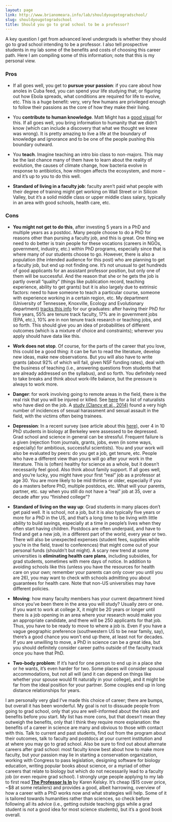 ```yaml
---
layout: page
link: http://www.brianomeara.info/lab/shouldyougotogradschool/
slug: shouldyougotogradschool
title: Should you go to grad school to be a professor?
---
```


A key question I get from advanced level undergrads is whether they should go to grad school intending to be a professor. I also tell prospective students in my lab some of the benefits and costs of choosing this career path. Here I am compiling some of this information; note that this is my personal view.

### Pros


  * If all goes well, you get to **pursue your passion**: if you care about how anoles in Cuba feed, you can spend your life studying that; or figuring out how Ebola spreads, what conditions are required for life to evolve, etc. This is a huge benefit: very, very few humans are privileged enough to follow their passions as the core of how they make their living.

	
  * You **contribute to human knowledge**. Matt Might has a [good visual](http://matt.might.net/articles/phd-school-in-pictures/) for this. If all goes well, you bring information to humanity that we didn't know (which can include a discovery that what we thought we knew was wrong). It is pretty amazing to live a life at the boundary of knowledge and ignorance and to be one of the people pushing this boundary outward.

	
  * You **teach**. Imagine teaching an intro bio class to non-majors. This may be the last chance many of them have to learn about the reality of evolution, the causes of climate change, how bacteria evolve in response to antibiotics, how nitrogen affects the ecosystem, and more -- and it's up to you to do this well.

	
  * **Standard of living in a faculty job**: faculty aren't paid what people with their degree of training might get working on Wall Street or in Silicon Valley, but it's a solid middle class or upper middle class salary, typically in an area with good schools, health care, etc.


### Cons

	
  * **You might not get to do this**, after investing 5 years in a PhD and multiple years as a postdoc. Many people choose to do a PhD for reasons other than pursing a faculty job, and this is great. One thing we need to do better is train people for these vocations (careers in NGOs, government, industry, etc.) within PhD programs, especially since that is where many of our students choose to go. However, there is also a population (the intended audience for this post) who are planning to get a faculty job, but end up not finding one. It's not unusual to get hundreds of good applicants for an assistant professor position, but only one of them will be successful. And the reason that she or he gets the job is partly overall "quality" (things like publication record, teaching experience, ability to get grants) but it is also largely due to extrinsic factors: need to have someone to teach a particular course, someone with experience working in a certain region, etc. My department (University of Tennessee, Knoxville, Ecology and Evolutionary department) [tracks this info](http://eeb.bio.utk.edu/2015/08/11/eeb-a-great-place-for-a-phd/) for our graduates: after having their PhD for five years, 55% are tenure track faculty, 17% are in government jobs (EPA, etc.), 10% are in non tenure track research or teaching jobs, and so forth. This should give you an idea of probabilities of different outcomes (which is a mixture of choice and constraints); wherever you apply should have data like this.

	
  * **Work does not stop**. Of course, for the parts of the career that you love, this could be a good thing: it can be fun to read the literature, develop new ideas, make new observations. But you will also have to write grants (about 92% of which will fail, given NSF funding rates), deal with the business of teaching (i.e., answering questions from students that are already addressed on the syllabus), and so forth. You definitely need to take breaks and think about work-life balance, but the pressure is always to work more.

	
  * **Danger**: for work involving going to remote areas in the field, there is the real risk that you will be injured or killed. See [here](https://strangebehaviors.wordpress.com/2011/01/14/the-wall-of-the-dead/) for a list of naturalists who have died on the job. A [study (Clancy et al., 2014)](http://journals.plos.org/plosone/article?id=10.1371/journal.pone.0102172) found a very high number of incidences of sexual harassment and sexual assault in the field, with the victims often being trainees.

	
  * **Depression**: In a recent survey (see article about this [here](https://www.insidehighered.com/news/2015/04/22/berkeley-study-finds-high-levels-depression-among-graduate-students)), over 4 in 10 PhD students in biology at Berkeley were assessed to be depressed. Grad school and science in general can be stressful. Frequent failure is a given (rejection from journals, grants, jobs, even (in some ways, especially) for ambitious, successful scientists). You and your work will also be evaluated by peers: do you get a job, get tenure, etc. People who have a different view than yours will go after your work in the literature. This is (often) healthy for science as a whole, but it doesn't necessarily feel good. Also think about family support. If all goes well, and you're lucky, you might have your first "real" job as a professor at age 30. You are more likely to be mid thirties or older, especially if you do a masters before PhD, multiple postdocs, etc. What will your parents, partner, etc. say when you still do not have a "real" job at 35, over a decade after you "finished college"?

	
  * **Standard of living on the way up**: Grad students in many places don't get paid well. It is school, not a job, but it is also typically five years or more for a PhD in the US, and that's a long time to be living with little ability to build savings, especially at a time in people's lives when they often start having children. Postdocs are often underpaid, and have to find and get a new job, in a different part of the world, every year or two. There will also be unexpected expenses (student fees, supplies while you're in the field, travel to conferences) that might come out of your personal funds (shouldn't but might). A scary new trend at some universities is **eliminating health care plans**, including subsidies, for grad students, sometimes with mere days of notice. In addition to avoiding schools like this (unless you have the resources for health care on your own; remember your parents can only cover you until you are 26), you may want to check with schools admitting you about guarantees for health care. Note that non-US universities may have different policies.

	
  * **Moving**: how many faculty members has your current department hired since you've been there in the area you will study? Usually zero or one. If you want to work at college X, it might be 20 years or longer until there is a job opening in an area where your research would make you an appropriate candidate, and there will be 250 applicants for that job. Thus, you have to be ready to move to where a job is. Even if you have a vague geographic preference (southwestern US to be near family, say), there's a good chance you won't end up there, at least not for decades. If you are unwilling to move, a PhD in science can be a great idea, but you should definitely consider career paths outside of the faculty track once you have that PhD.

	
  * **Two-body problem**: If it's hard for one person to end up in a place she or he wants, it's even harder for two. Some places will consider spousal accommodations, but not all will (and it can depend on things like whether your spouse would fit naturally in your college), and it might be far from the ideal position for your partner. Some couples end up in long distance relationships for years.


I am personally very glad I've made this choice of career; there are bumps, but overall it has been wonderful. My goal is not to dissuade people from going to grad school, only that you are well-informed about the risks and benefits before you start. My list has more cons, but that doesn't mean they outweigh the benefits, only that I think they require more explanation: the benefits of a career in science are many and obvious to those with contact with this. Talk to current and past students, find out from the program about their outcomes, talk to faculty and postdocs at your current institution and at where you may go to grad school. Also be sure to find out about alternate careers after grad school: most faculty know best about how to make more faculty, but your passion may lie in starting a conservation organization, working with Congress to pass legislation, designing software for biology education, writing popular books about science, or a myriad of other careers that relate to biology but which do not necessarily lead to a faculty job (or even require grad school).
I strongly urge people applying to my lab to first read [**The Professor Is In**](http://theprofessorisin.com/buy-the-book/) by Karen Kelsky. It's cheap ($15 cover price, ~$8 at some retailers) and provides a good, albeit harrowing, overview of how a career with a PhD works now and what strategies will help. Some of it is tailored towards humanities rather than sciences, so check before following all its advice (i.e., getting outside teaching gigs while a grad student is _not_ a good idea for most science students), but it's a good book overall.
